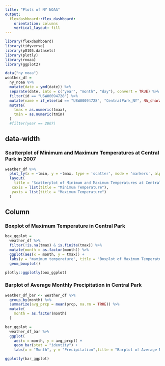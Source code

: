 ```yaml
---
title: "Plots of NY NOAA"
output: 
  flexdashboard::flex_dashboard:
    orientation: columns
    vertical_layout: fill
---
```


```r
library(flexdashboard)
library(tidyverse)
library(p8105.datasets)
library(plotly)
library(rnoaa)
library(ggplot2)
```

```r
data("ny_noaa")
weather_df = 
  ny_noaa %>%
  mutate(date = ymd(date)) %>% 
  separate(date, into = c("year", "month", "day"), convert = TRUE) %>%
  filter(id == "USW00094728") %>% 
  mutate(name = if_else(id == "USW00094728", "CentralPark_NY", NA_character_)) %>% 
  mutate(
    tmax = as.numeric(tmax),
    tmin = as.numeric(tmin)
  )
  #filter(year == 2007) 
```
{data-width=650}
-----------------------------------------------------------------------

### Scatterplot of Minimum and Maximum Temperatures at Central Park in 2007
```r

weather_df %>% 
  plot_ly(x = ~tmin, y = ~tmax, type = 'scatter', mode = 'markers', alpha = 0.5) %>% 
  layout(
    title = "Scatterplot of Minimum and Maximum Temperatures at Central Park in 2007", 
   xaxis = list(title = "Minimum Temperature"),
   yaxis = list(title = "Maximum Temperature")
  )
```

Column {data-width=350}
-----------------------------------------------------------------------
### Boxplot of Maximum Temperature in Central Park

```r
box_ggplot = 
  weather_df %>% 
  filter(!is.na(tmax) & is.finite(tmax)) %>%
  mutate(month = as.factor(month)) %>% 
  ggplot(aes(x = month, y = tmax)) + 
  labs(y = "maximum temperature", title = "Boxplot of Maximum Temperature in Central Park") +
  geom_boxplot()

plotly::ggplotly(box_ggplot)
```

### Barplot of Average Monthly Precipitation in Central Park 

```r
weather_df_bar <- weather_df %>%
  group_by(month) %>%
  summarize(avg_prcp = mean(prcp, na.rm = TRUE)) %>% 
  mutate(
    month = as.factor(month)
  )

bar_ggplot =
  weather_df_bar %>% 
  ggplot(
    aes(x = month, y = avg_prcp)) +
    geom_bar(stat = "identity") +
    labs(x = "Month", y = "Precipitation",title = "Barplot of Average Monthly Precipitation in Central Park")

ggplotly(bar_ggplot)
```
